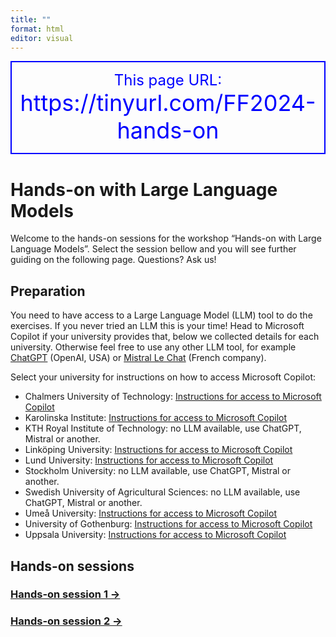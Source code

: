 ```yaml
---
title: ""
format: html
editor: visual
---
```


```{=html}
    <div style="border: 2px solid blue; text-align: center; color: blue;">
        <p><span style="font-size: 24px;">This page URL:</span><br>
        <span style="font-size: 36px;">https://tinyurl.com/FF2024-hands-on</span>
        </p>
    </div>
```
# Hands-on with Large Language Models

Welcome to the hands-on sessions for the workshop "Hands-on with Large Language Models". Select the session bellow and you will see further guiding on the following page. Questions? Ask us!

## Preparation

You need to have access to a Large Language Model (LLM) tool to do the exercises. If you never tried an LLM this is your time! Head to Microsoft Copilot if your university provides that, below we collected details for each university. Otherwise feel free to use any other LLM tool, for example [ChatGPT](https://chat.openai.com/) (OpenAI, USA) or [Mistral Le Chat](https://mistral.ai/) (French company).

Select your university for instructions on how to access Microsoft Copilot:

-   Chalmers University of Technology: [Instructions for access to Microsoft Copilot](https://guides.lib.chalmers.se/sokaochutvarderainformation/EN/ai)
-   Karolinska Institute: [Instructions for access to Microsoft Copilot](https://staff.ki.se/tools-and-support/it-and-telephony/it-research-support/ai-for-staff-bing-chat-enterprise)
-   KTH Royal Institute of Technology: no LLM available, use ChatGPT, Mistral or another.
-   Linköping University: [Instructions for access to Microsoft Copilot](https://liu.se/en/news-item/liu-far-copilot)
-   Lund University: [Instructions for access to Microsoft Copilot](https://www.staff.lu.se/article/lu-employees-can-now-use-ai-assistant-copilot-former-bing-chat-free)
-   Stockholm University: no LLM available, use ChatGPT, Mistral or another.
-   Swedish University of Agricultural Sciences: no LLM available, use ChatGPT, Mistral or another.
-   Umeå University: [Instructions for access to Microsoft Copilot](https://manual.its.umu.se/en/how-to-use-bing-chat/)
-   University of Gothenburg: [Instructions for access to Microsoft Copilot](https://studentportal.gu.se/en/news/you-can-now-login-with-your-student-account-to-use-copilot-with-bing)
-   Uppsala University: [Instructions for access to Microsoft Copilot](https://www.uu.se/en/staff/service-and-tools/tools-and-guides/generate-and-process-texts-and-images-using-ai/log-in-to-copilot)

## Hands-on sessions

### [Hands-on session 1 -\>](exercise_session_1.html)

### [Hands-on session 2 -\>](exercise_session_2.html)
